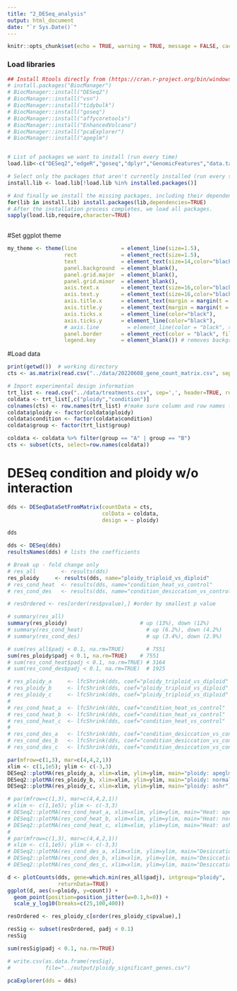 ```yaml
---
title: "2_DESeq_analysis"
output: html_document
date: "`r Sys.Date()`"
---
```


```r
knitr::opts_chunk$set(echo = TRUE, warning = TRUE, message = FALSE, cache = TRUE)
```

### Load libraries
```r

## Install Rtools directly from (https://cran.r-project.org/bin/windows/Rtools/), then install these on first run:
# install.packages("BiocManager")
# BiocManager::install("DESeq2")
# BiocManager::install("vsn")
# BiocManager::install("tidybulk")
# BiocManager::install("goseq")
# BiocManager::install("affycoretools")
# BiocManager::install("EnhancedVolcano")
# BiocManager::install("pcaExplorer")
# BiocManager::install("apeglm")


# List of packages we want to install (run every time)
load.lib<-c("DESeq2","edgeR","goseq","dplyr","GenomicFeatures","data.table","calibrate","affycoretools","data.table","vsn","tidybulk","ggplot2","cowplot","pheatmap","gplots","RColorBrewer","EnhancedVolcano","pcaExplorer","readxl","apeglm","ashr")

# Select only the packages that aren't currently installed (run every time)
install.lib <- load.lib[!load.lib %in% installed.packages()]

# And finally we install the missing packages, including their dependency.
for(lib in install.lib) install.packages(lib,dependencies=TRUE)
# After the installation process completes, we load all packages.
sapply(load.lib,require,character=TRUE)
                        
```

#Set ggplot theme
```r

my_theme <- theme(line              = element_line(size=1.5),
                  rect              = element_rect(size=1.5),
                  text              = element_text(size=14,color="black"),
                  panel.background  = element_blank(),
                  panel.grid.major  = element_blank(), 
                  panel.grid.minor  = element_blank(),
                  axis.text.x       = element_text(size=16,color="black"),
                  axis.text.y       = element_text(size=16,color="black"),
                  axis.title.x      = element_text(margin = margin(t = 10, r = 0, b = 0, l = 0)),
                  axis.title.y      = element_text(margin = margin(t = 0, r = 10, b = 0, l = 0)),
                  axis.ticks.x      = element_line(color="black"),
                  axis.ticks.y      = element_line(color="black"),
                  # axis.line         = element_line(color = "black", size = 0.1),
                  panel.border      = element_rect(color = "black", fill=NA, size=1.5),
                  legend.key        = element_blank()) # removes background of legend bullets
```

#Load data
```r
print(getwd())  # working directory 
cts <- as.matrix(read.csv("../data/20220608_gene_count_matrix.csv", sep=',', header=TRUE, row.names = "gene_id"))

# Import experimental design information
trt_list <- read.csv("../data/treatments.csv", sep=',', header=TRUE, row.names = "ID")
coldata <- trt_list[,c("ploidy","condition")]
colnames(cts) <- row.names(trt_list) #!make sure column and row names for coldata and cts match
coldata$ploidy <- factor(coldata$ploidy)
coldata$condition <- factor(coldata$condition)
coldata$group <- factor(trt_list$group)

coldata <- coldata %>% filter(group == "A" | group == "B")
cts <- subset(cts, select=row.names(coldata))

```
# DESeq condition and ploidy w/o interaction
```r
dds <- DESeqDataSetFromMatrix(countData = cts,
                              colData = coldata,
                              design = ~ ploidy)

dds 

dds <- DESeq(dds)
resultsNames(dds) # lists the coefficients

```
```r
# Break up - fold change only
# res_all        <- results(dds)
res_ploidy     <- results(dds, name="ploidy_triploid_vs_diploid"       )
# res_cond_heat  <- results(dds, name="condition_heat_vs_control"        )
# res_cond_des   <- results(dds, name="condition_desiccation_vs_control" )
```

```r

# resOrdered <- res[order(res$pvalue),] #order by smallest p value 

# summary(res_all)
summary(res_ploidy)                       # up (13%), down (12%)
# summary(res_cond_heat)                    # up (6.2%), down (4.2%)
# summary(res_cond_des)                     # up (3.4%), down (2.9%)

# sum(res_all$padj < 0.1, na.rm=TRUE)       # 7551
sum(res_ploidy$padj < 0.1, na.rm=TRUE)    # 7551
# sum(res_cond_heat$padj < 0.1, na.rm=TRUE) # 3164
# sum(res_cond_des$padj < 0.1, na.rm=TRUE)  # 1925

```


```r
# res_ploidy_a     <- lfcShrink(dds, coef="ploidy_triploid_vs_diploid"       ,type="apeglm")
# res_ploidy_b     <- lfcShrink(dds, coef="ploidy_triploid_vs_diploid"       ,type="normal")
# res_ploidy_c     <- lfcShrink(dds, coef="ploidy_triploid_vs_diploid"       ,type="ashr")
# 
# res_cond_heat_a  <- lfcShrink(dds, coef="condition_heat_vs_control"        ,type="apeglm")
# res_cond_heat_b  <- lfcShrink(dds, coef="condition_heat_vs_control"        ,type="normal")
# res_cond_heat_c  <- lfcShrink(dds, coef="condition_heat_vs_control"        ,type="ashr")
# 
# res_cond_des_a   <- lfcShrink(dds, coef="condition_desiccation_vs_control" ,type="apeglm")
# res_cond_des_b   <- lfcShrink(dds, coef="condition_desiccation_vs_control" ,type="normal")
# res_cond_des_c   <- lfcShrink(dds, coef="condition_desiccation_vs_control" ,type="ashr")

par(mfrow=c(1,3), mar=c(4,4,2,1))
xlim <- c(1,1e5); ylim <- c(-3,3)
DESeq2::plotMA(res_ploidy_a, xlim=xlim, ylim=ylim, main="ploidy: apeglm")
DESeq2::plotMA(res_ploidy_b, xlim=xlim, ylim=ylim, main="ploidy: normal")
DESeq2::plotMA(res_ploidy_c, xlim=xlim, ylim=ylim, main="ploidy: ashr")

# par(mfrow=c(1,3), mar=c(4,4,2,1))
# xlim <- c(1,1e5); ylim <- c(-3,3)
# DESeq2::plotMA(res_cond_heat_a, xlim=xlim, ylim=ylim, main="Heat: apeglm")
# DESeq2::plotMA(res_cond_heat_b, xlim=xlim, ylim=ylim, main="Heat: normal")
# DESeq2::plotMA(res_cond_heat_c, xlim=xlim, ylim=ylim, main="Heat: ashr")
# 
# par(mfrow=c(1,3), mar=c(4,4,2,1))
# xlim <- c(1,1e5); ylim <- c(-3,3)
# DESeq2::plotMA(res_cond_des_a, xlim=xlim, ylim=ylim, main="Desiccation: apeglm")
# DESeq2::plotMA(res_cond_des_b, xlim=xlim, ylim=ylim, main="Desiccation: normal")
# DESeq2::plotMA(res_cond_des_c, xlim=xlim, ylim=ylim, main="Desiccation: ashr")

```

```r
d <- plotCounts(dds, gene=which.min(res_all$padj), intgroup="ploidy", 
                returnData=TRUE)
ggplot(d, aes(x=ploidy, y=count)) + 
  geom_point(position=position_jitter(w=0.1,h=0)) + 
  scale_y_log10(breaks=c(25,100,400))

```


```r

resOrdered <- res_ploidy_c[order(res_ploidy_c$pvalue),]

resSig <- subset(resOrdered, padj < 0.1)
resSig

sum(resSig$padj < 0.1, na.rm=TRUE)

# write.csv(as.data.frame(resSig), 
#           file="../output/ploidy_significant_genes.csv")


```

```r
pcaExplorer(dds = dds)

```
